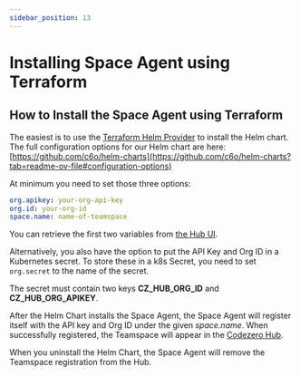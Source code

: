 ```yaml
---
sidebar_position: 13
---
```


# Installing Space Agent using Terraform

## How to Install the Space Agent using Terraform


The easiest is to use the [Terraform Helm Provider](https://registry.terraform.io/providers/hashicorp/helm/latest/docs) to install the Helm chart.
The full configuration options for our Helm chart are here: [https://github.com/c6o/helm-charts](https://github.com/c6o/helm-charts?tab=readme-ov-file#configuration-options)

At minimum you need to set those three options:

```yaml
org.apikey: your-org-api-key
org.id: your-org-id
space.name: name-of-teamspace
```
You can retrieve the first two variables from [the Hub UI](https://hub.codezero.io/api-keys).

Alternatively, you also have the option to put the API Key and Org ID in a Kubernetes secret. To store these in a k8s Secret, you need to set `org.secret` to the name of the secret. 

The secret must contain two keys **CZ_HUB_ORG_ID** and **CZ_HUB_ORG_APIKEY**.

After the Helm Chart installs the Space Agent, the Space Agent will register itself with the API key and Org ID under the given *space.name*. 
When successfully registered, the Teamspace will appear in the [Codezero Hub](https://hub.codezero.io/teamspaces).

When you uninstall the Helm Chart, the Space Agent will remove the Teamspace registration from the Hub.

